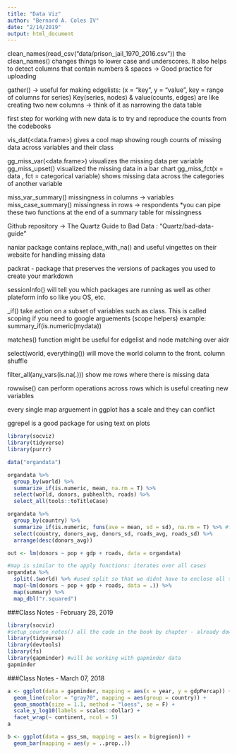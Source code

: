 ```yaml
---
title: "Data Viz"
author: "Bernard A. Coles IV"
date: "2/14/2019"
output: html_document
---
```


clean_names(read_csv("data/prison_jail_1970_2016.csv")) the clean_names() changes things to lower case and underscores. It also helps to detect columns that contain numbers & spaces -> Good practice for uploading

gather() -> useful for making edgelists: (x = "key", y = "value", key = range of columns for series) Key(series, nodes) & value(counts, edges) are like creating two new columns -> think of it as narrowing the data table 

first step for working with new data is to try and reproduce the counts from the codebooks

vis_dat(<data.frame>) gives a cool map showing rough counts of missing data across variables and their class

gg_miss_var(<data.frame>) visualizes the missing data per variable
gg_miss_upset() visualized the missing data in a bar chart 
gg_miss_fct(x = data , fct = categorical variable) shows missing data across the categories of another variable  

miss_var_summary() missingness in columns -> variables
miss_case_summary() missingness in rows -> respondents 
*you can pipe these two functions at the end of a summary table for missingness 

Github repository -> The Quartz Guide to Bad Data : "Quartz/bad-data-guide"

naniar package contains replace_with_na() and useful vingettes on their website for handling missing data 

packrat - package that preserves the versions of packages you used to create your markdown 

sessionInfo() will tell you which packages are running as well as other plateform info so like you OS, etc. 

<function>_if() take action on a subset of variables such as class. This is called scoping if you need to google arguements (scope helpers)
example: summary_if(is.numeric(mydata))

matches() function might be useful for edgelist and node matching over aidr

select(world, everything()) will move the world column to the front. column shuffle 

filter_all(any_vars(is.na(.))) show me rows where there is missing data 

rowwise() can perform operations across rows which is useful creating new variables

every single map arguement in ggplot has a scale and they can conflict 

ggrepel is a good package for using text on plots 

```r
library(socviz)
library(tidyverse)
library(purrr)

data("organdata")

organdata %>%
  group_by(world) %>%
  summarize_if(is.numeric, mean, na.rm = T) %>%
  select(world, donors, pubhealth, roads) %>%
  select_all(tools::toTitleCase)

organdata %>%
  group_by(country) %>%
  summarize_if(is.numeric, funs(ave = mean, sd = sd), na.rm = T) %>% #funs(is similar to mutate but for creating colomns for means sds, etc)
  select(country, donors_avg, donors_sd, roads_avg, roads_sd) %>%
  arrange(desc(donors_avg))

out <- lm(donors ~ pop + gdp + roads, data = organdata)

#map is similar to the apply functions: iterates over all cases 
organdata %>%
  split(.$world) %>% #used split so that we didnt have to enclose all the maps in a mutate function 
  map(~lm(donors ~ pop + gdp + roads, data = .)) %>%
  map(summary) %>%
  map_dbl("r.squared")
```

###Class Notes - February 28, 2019
```r
library(socviz)
#setup_course_notes() all the code in the book by chapter - already downloaded
library(tidyverse)
library(devtools)
library(fs)
library(gapminder) #will be working with gapminder data
gapminder
```

###Class Notes - March 07, 2018
```r
a <- ggplot(data = gapminder, mapping = aes(x = year, y = gdpPercap)) +
  geom_line(color = "gray70", mapping = aes(group = country)) + 
  geom_smooth(size = 1.1, method = "loess", se = F) + 
  scale_y_log10(labels = scales::dollar) +
  facet_wrap(~ continent, ncol = 5)
a

b <- ggplot(data = gss_sm, mapping = aes(x = bigregion)) +
  geom_bar(mapping = aes(y = ..prop..))


```








































